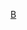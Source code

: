 {{Football manager history
|name=黑池領隊
|teamname=黑池足球會
|title=黑池
|state   = {{{state|}}}
|bgcolor=#F68712
|textcolor=white
|bordercolor=white
|check=no
|list =
[[湯姆·巴克羅夫特|巴克羅夫特]] 1903 to 09
[[傑克·科斯|科斯]] 1909 to 11
[[比爾·諾曼|諾曼]] 1919 to 23
[[法蘭·巴克利|巴克利]] 1923 to 27
[[席尼·貝蒙特|貝蒙特]] 1927 to 28
[[哈利·伊雲斯|伊雲斯]] 1928 to 33
[[桑迪·麥克法蘭|麥克法蘭]] 1933
[[喬·史密夫|史密夫]] 1935 to 58
[[朗·蘇亞特|蘇亞特]] 1958 to 67
[[史坦·莫特森|莫特森]] 1967 to 69
[[里斯·香農|香農]] 1969 to 70
[[鮑勃·斯托科|斯托科]] 1970 to 72
[[哈利·帕茲|帕茲]] 1972 to 76
[[阿倫·布朗|布朗]] 1976 to 78
[[占美·美度士|美度士]]<sup>(c)</sup> 1978
[[鮑勃·斯托科|斯托科]] 1978 to 79
[[史坦·泰納特|泰納特]] 1979 to 80
[[艾倫·巴爾|巴爾]] 1980 to 81
[[阿倫·布朗|布朗]] 1981 to 82
[[山姆·艾利斯|艾利斯]] 1982 to 89
[[占美·穆勒恩|穆勒恩]] 1989 to 90
[[葛拉漢·卡爾|卡爾]] 1990
[[比利·埃雷|埃雷]] 1990 to 94
[[萨姆·阿勒代斯|艾拿戴斯]] 1994 to 96
[[加里·美臣|美臣]] 1996 to 97
[[尼祖·禾寧頓|禾寧頓]] 1997 to 99
[[史蒂夫·麥馬漢|麥馬漢]] 2000 to 04
[[科林·亨得利|亨得利]] 2004 to 05
[[西蒙·加利臣|加利臣]] 2005 to 2008
[[伊恩·霍洛韦|-{zh-hans:霍洛韦; zh-hk:荷路威;}-]] 2009 to 12
[[迈克尔·阿尔普顿|-{zh-hans:阿尔普顿; zh-hant:艾普頓;}-]] 2012 to 13
[[保罗·因斯|-{zh-hans:因斯;zh-hk:恩斯;zh-tw:因斯;}-]] 2013 to 14
[[巴利·費格遜|-{zh-hans:弗格森;zh-hk:費格遜;zh-tw:弗格森;}-]]<sup>c</sup> 2014
[[何塞·里加|里加]] 2014
[[李爾·奇勒|-{zh-hans:克拉克; zh-hk:奇勒;}-]] 2014 to 15
{{le|Neil McDonald (footballer)|Neil McDonald (footballer)|McDonald}} 2015 to 16
[[加利·保耶|-{zh-hans:鲍耶; zh-hk:保耶;}-]] 2016 to 18
{{le|Terry McPhillips|Terry McPhillips|McPhillips}} 2018 to 2019
[[西蒙·加利臣|加利臣]] 2019 to 20
[[大卫·邓恩|-{zh-hans:邓恩;zh-hk:鄧尼;zh-tw:鄧恩;}-]]<sup>c</sup> 2020
{{le|尼爾·克里奇利|Neil Critchley|克里奇利}} 2020 
|note = <sup>c</sup> <small>= 看守領隊</small>
}}<noinclude>	
[[Category:英格蘭足球俱樂部領隊導航模板|B]]
</noinclude>